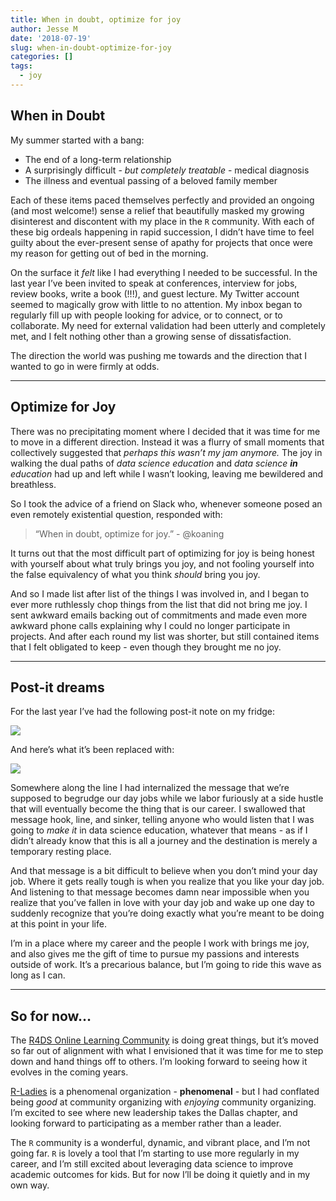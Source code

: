 ```yaml
---
title: When in doubt, optimize for joy
author: Jesse M
date: '2018-07-19'
slug: when-in-doubt-optimize-for-joy
categories: []
tags:
  - joy
---
```


## When in Doubt
My summer started with a bang:

* The end of a long-term relationship
* A surprisingly difficult - _but completely treatable_ - medical diagnosis
* The illness and eventual passing of a beloved family member

Each of these items paced themselves perfectly and provided an ongoing (and most welcome!) sense a relief that beautifully masked my growing disinterest and discontent with my place in the `R` community. With each of these big ordeals happening in rapid succession, I didn't have time to feel guilty about the ever-present sense of apathy for projects that once were my reason for getting out of bed in the morning.

On the surface it _felt_ like I had everything I needed to be successful. In the last year I've been invited to speak at conferences, interview for jobs, review books, write a book (!!!), and guest lecture. My Twitter account seemed to magically grow with little to no attention. My inbox began to regularly fill up with people looking for advice, or to connect, or to collaborate. My need for external validation had been utterly and completely met, and I felt nothing other than a growing sense of dissatisfaction.

The direction the world was pushing me towards and the direction that I wanted to go in were firmly at odds.

*** 

## Optimize for Joy
There was no precipitating moment where I decided that it was time for me to move in a different direction. Instead it was a flurry of small moments that collectively suggested that _perhaps this wasn't my jam anymore._ The joy in walking the dual paths of _data science education_ and _data science **in** education_ had up and left while I wasn't looking, leaving me bewildered and breathless.

So I took the advice of a friend on Slack who, whenever someone posed an even remotely existential question, responded with: 

> "When in doubt, optimize for joy." - @koaning

It turns out that the most difficult part of optimizing for joy is being honest with yourself about what truly brings you joy, and not fooling yourself into the false equivalency of what you think _should_ bring you joy.

And so I made list after list of the things I was involved in, and I began to ever more ruthlessly chop things from the list that did not bring me joy. I sent awkward emails backing out of commitments and made even more awkward phone calls explaining why I could no longer participate in projects. And after each round my list was shorter, but still contained items that I felt obligated to keep - even though they brought me no joy.

***

## Post-it dreams
For the last year I've had the following post-it note on my fridge:

![](https://i.imgur.com/o1V7owR.jpg)

And here's what it's been replaced with: 

![](https://i.imgur.com/umaNGft.jpg)

Somewhere along the line I had internalized the message that we're supposed to begrudge our day jobs while we labor furiously at a side hustle that will eventually become the thing that is our career. I swallowed that message hook, line, and sinker, telling anyone who would listen that I was going to _make it_ in data science education, whatever that means - as if I didn't already know that this is all a journey and the destination is merely a temporary resting place.

And that message is a bit difficult to believe when you don't mind your day job. Where it gets really tough is when you realize that you like your day job. And listening to that message becomes damn near impossible when you realize that you've fallen in love with your day job and wake up one day to suddenly recognize that you're doing exactly what you're meant to be doing at this point in your life.

I'm in a place where my career and the people I work with brings me joy, and also gives me the gift of time to pursue my passions and interests outside of work. It's a precarious balance, but I'm going to ride this wave as long as I can.

***

## So for now...
The [R4DS Online Learning Community](http://www.rfordatasci.com/) is doing great things, but it's moved so far out of alignment with what I envisioned that it was time for me to step down and hand things off to others. I'm looking forward to seeing how it evolves in the coming years. 

[R-Ladies](https://rladies.org/) is a phenomenal organization - **phenomenal** - but I had conflated being _good_ at community organizing with _enjoying_ community organizing. I'm excited to see where new leadership takes the Dallas chapter, and looking forward to participating as a member rather than a leader.

The `R` community is a wonderful, dynamic, and vibrant place, and I'm not going far. `R` is lovely a tool that I'm starting to use more regularly in my career, and I'm still excited about leveraging data science to improve academic outcomes for kids. But for now I'll be doing it quietly and in my own way. 


